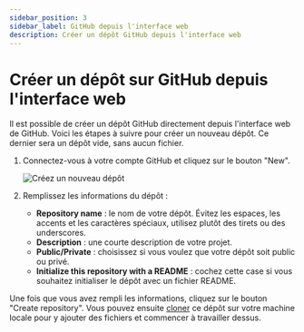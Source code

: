 ```yaml
---
sidebar_position: 3
sidebar_label: GitHub depuis l'interface web
description: Créer un dépôt GitHub depuis l'interface web
---
```


# Créer un dépôt sur GitHub depuis l'interface web

Il est possible de créer un dépôt GitHub directement depuis l'interface web de
GitHub. Voici les étapes à suivre pour créer un nouveau dépôt. Ce dernier sera
un dépôt vide, sans aucun fichier.

1. Connectez-vous à votre compte GitHub et cliquez sur le bouton "New".

    ![Créez un nouveau dépôt](/img/github_new_1.png)

2. Remplissez les informations du dépôt :
   - **Repository name** : le nom de votre dépôt. Évitez les espaces, les
     accents et les caractères spéciaux, utilisez plutôt des tirets ou des
     underscores.
   - **Description** : une courte description de votre projet.
   - **Public/Private** : choisissez si vous voulez que votre dépôt soit public ou privé.
   - **Initialize this repository with a README** : cochez cette case si vous
     souhaitez initialiser le dépôt avec un fichier README.

Une fois que vous avez rempli les informations, cliquez sur le bouton "Create repository".
Vous pouvez ensuite [cloner](./github_clone.mdx) ce dépôt sur votre machine locale pour y ajouter des fichiers et
commencer à travailler dessus.

